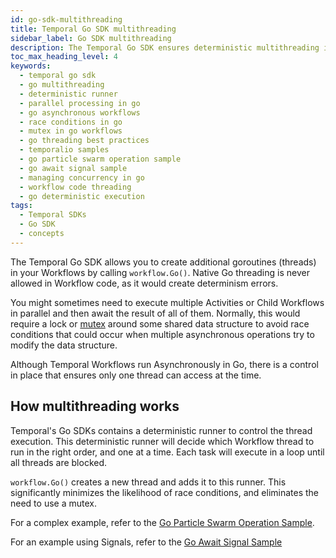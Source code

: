 ```yaml
---
id: go-sdk-multithreading
title: Temporal Go SDK multithreading
sidebar_label: Go SDK multithreading
description: The Temporal Go SDK ensures deterministic multithreading in Workflows using workflow.Go(), avoiding race conditions and eliminating the need for mutexes.
toc_max_heading_level: 4
keywords:
  - temporal go sdk
  - go multithreading
  - deterministic runner
  - parallel processing in go
  - go asynchronous workflows
  - race conditions in go
  - mutex in go workflows
  - go threading best practices
  - temporalio samples
  - go particle swarm operation sample
  - go await signal sample
  - managing concurrency in go
  - workflow code threading
  - go deterministic execution
tags:
  - Temporal SDKs
  - Go SDK
  - concepts
---
```


The Temporal Go SDK allows you to create additional goroutines (threads) in your Workflows by calling `workflow.Go()`.
Native Go threading is never allowed in Workflow code, as it would create determinism errors.

You might sometimes need to execute multiple Activities or Child Workflows in parallel and then await the result of all of them.
Normally, this would require a lock or [mutex](https://en.wikipedia.org/wiki/Lock_(computer_science)) around some shared data structure to avoid race conditions that could occur when multiple asynchronous operations try to modify the data structure.

Although Temporal Workflows run Asynchronously in Go, there is a control in place that ensures only one thread can access at the time.

## How multithreading works

Temporal's Go SDKs contains a deterministic runner to control the thread execution.
This deterministic runner will decide which Workflow thread to run in the right order, and one at a time.
Each task will execute in a loop until all threads are blocked.

`workflow.Go()` creates a new thread and adds it to this runner.
This significantly minimizes the likelihood of race conditions, and eliminates the need to use a mutex.

For a complex example, refer to the [Go Particle Swarm Operation Sample](https://github.com/temporalio/samples-go/tree/main/pso).

For an example using Signals, refer to the [Go Await Signal Sample](https://github.com/temporalio/samples-go/tree/main/await-signals)
